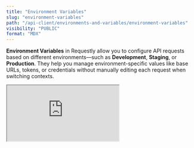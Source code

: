 ```yaml
---
title: "Environment Variables"
slug: "environment-variables"
path: "/api-client/environments-and-variables/environment-variables"
visibility: "PUBLIC"
format: "MDX"
---
```


**Environment Variables** in Requestly allow you to configure API requests based on different environments—such as **Development**, **Staging**, or **Production**. They help you manage environment-specific values like base URLs, tokens, or credentials without manually editing each request when switching contexts.

<iframe className="w-full aspect-video rounded-xl" src="https://www.youtube.com/embed/0m00eSkuDcc" />

### Why Use Environment Variables?

Environment variables let you:

* Switch between Dev, Staging, and Prod configurations easily

* Avoid editing request details manually for each environment

* Keep secrets scoped to the environment where they’re needed

* Enable environment-specific behavior in scripts and tests

Example use cases:

* `{{base_url}}` points to [`https://dev.api.com`](https://dev.api.com) in development and [`https://api.com`](https://api.com) in production

* Different `{{auth_token}}` for each environment

## **How to Create Environment Variables**

### **Step 1: Access the Environments Tab**

Click on the **Environments** tab in the side menu.

<img src="/images/environment-variables/acbc49e8-3d19-404f-944c-450bf66b98f8.png" align="center" fullwidth="false" />

### **Step 2: Select an Environment**

Select the environment you want to add variables to.

<img src="/images/environment-variables/30c3ea2f-5bc2-4523-97e2-ed61318bf2e6.png" align="center" fullwidth="false" />

### **Step 3: Add Variables**

Add variables in the table by specifying the following details:

* **Key:** The name of the variable that you will be referencing when sending requests. Note, an environment cannot have keys with the same name.

* **Type:** The type of value the variable will store. It can be a **string**, **number**, or **boolean**.

* **Initial value (synced):** Initial values will be synced across the workspace. These values will be used by default if no user-defined Current value is set for the variable.

* **Current value (local):** Current values are user-defined entries that are not synced across the workspace. These values will override the defined Initial values. If the current value is empty or left blank, then the initial value of the variable will be used.

<img src="/images/environment-variables/8c5dd425-186d-4953-8304-87032f9f62ab.png" align="center" fullwidth="false" />

### **Step 4: Switch Environments**

To switch environments, use the dropdown on the top bar of the API Client’s sidebar. Select the desired environment to ensure that the variables associated with it are used in your API requests.

<img src="/images/environment-variables/cad0bf2f-265e-4d8a-80a8-878f24278746.png" align="center" fullwidth="false" />
